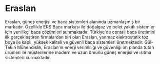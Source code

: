 # Eraslan

Eraslan, güneş enerjisi ve baca sistemleri alanında uzmanlaşmış bir markadır. Özellikle ERS Baca markası ile doğalgaz ve pelet yakıtlı sistemler için yenilikçi baca çözümleri sunmaktadır. Türkiye'de contalı baca üretimini ilk gerçekleştiren firmalardan biri olan Eraslan, yanmaz elektrostatik toz boya ile kaplı, yüksek kaliteli ve güvenli baca sistemleri üretmektedir. Gül-Tekin Mühendislik, Eraslan'ın enerji verimliliği ve güvenliği ön planda tutan ürünleri ile müşterilerine modern ve uzun ömürlü güneş enerjisi ve ısıtma sistemleri kurmaktadır.
